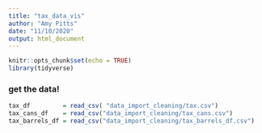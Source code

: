 ```yaml
---
title: "tax_data_vis"
author: "Amy Pitts"
date: "11/10/2020"
output: html_document
---
```


```r
knitr::opts_chunk$set(echo = TRUE)
library(tidyverse)
```

### get the data! 
```r
tax_df         = read_csv( "data_import_cleaning/tax.csv")
tax_cans_df    = read_csv("data_import_cleaning/tax_cans.csv")
tax_barrels_df = read_csv("data_import_cleaning/tax_barrels_df.csv")
```

